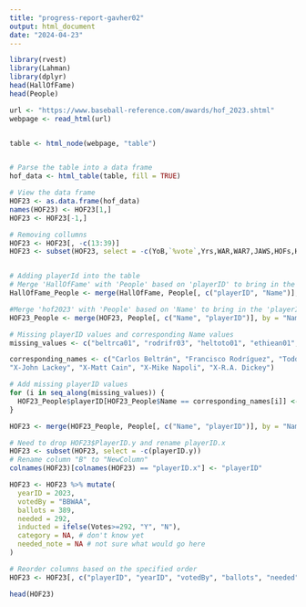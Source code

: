```yaml
---
title: "progress-report-gavher02"
output: html_document
date: "2024-04-23"
---
```


```r
library(rvest)
library(Lahman)
library(dplyr)
head(HallOfFame)
head(People)

url <- "https://www.baseball-reference.com/awards/hof_2023.shtml"
webpage <- read_html(url)


table <- html_node(webpage, "table")


# Parse the table into a data frame
hof_data <- html_table(table, fill = TRUE)

# View the data frame
HOF23 <- as.data.frame(hof_data)
names(HOF23) <- HOF23[1,]
HOF23 <- HOF23[-1,]

# Removing collumns
HOF23 <- HOF23[, -c(13:39)]
HOF23 <- subset(HOF23, select = -c(YoB,`%vote`,Yrs,WAR,WAR7,JAWS,HOFs,HOFm,Rk,Jpos) )


# Adding playerId into the table
# Merge 'HallOfFame' with 'People' based on 'playerID' to bring in the 'Name' column
HallOfFame_People <- merge(HallOfFame, People[, c("playerID", "Name")], by = "playerID", all.x = TRUE)

#Merge 'hof2023' with 'People' based on 'Name' to bring in the 'playerID' column
HOF23_People <- merge(HOF23, People[, c("Name", "playerID")], by = "Name", all.x = TRUE)

# Missing playerID values and corresponding Name values
missing_values <- c("beltrca01", "rodrifr03", "heltoto01", "ethiean01", "arroybr01", "streehu01", "hardyjj01", "ellsbja01", "werthja01", "kentje01", "weaveje02", "peraljh01", "lackejo01", "cainma01", "napolmi01", "dickera01")

corresponding_names <- c("Carlos Beltrán", "Francisco Rodríguez", "Todd Helton HOF", "X-Andre Ethier", "X-Bronson Arroyo", "X-Huston Street", "X-J.J. Hardy", "X-Jacoby Ellsbury", "X-Jayson Werth", "X-Jeff Kent", "X-Jered Weaver", "X-Jhonny Peralta", 
"X-John Lackey", "X-Matt Cain", "X-Mike Napoli", "X-R.A. Dickey")

# Add missing playerID values
for (i in seq_along(missing_values)) {
  HOF23_People$playerID[HOF23_People$Name == corresponding_names[i]] <- missing_values[i]
}

HOF23 <- merge(HOF23_People, People[, c("Name", "playerID")], by = "Name", all.x = TRUE)

# Need to drop HOF23$PlayerID.y and rename playerID.x
HOF23 <- subset(HOF23, select = -c(playerID.y))
# Rename column "B" to "NewColumn"
colnames(HOF23)[colnames(HOF23) == "playerID.x"] <- "playerID"

HOF23 <- HOF23 %>% mutate(
  yearID = 2023,
  votedBy = "BBWAA",
  ballots = 389,
  needed = 292,
  inducted = ifelse(Votes>=292, "Y", "N"),
  category = NA, # don't know yet
  needed_note = NA # not sure what would go here
)

# Reorder columns based on the specified order
HOF23 <- HOF23[, c("playerID", "yearID", "votedBy", "ballots", "needed", "Votes", "inducted", "category", "needed_note")]

head(HOF23)

```
